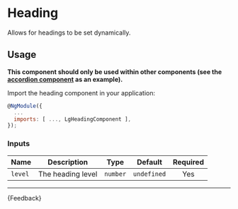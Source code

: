 
<Meta title="Helpers/Components/Heading/Guide" />

# Heading

<p class="standfirst">Allows for headings to be set dynamically.</p>

## Usage

**This component should only be used within other components (see the <a href="https://github.com/Legal-and-General/canopy/blob/master/projects/canopy/src/lib/accordion/accordion-panel-heading/accordion-panel-heading.component.html" target="_blank">accordion component</a> as an example).**

Import the heading component in your application:

```js
@NgModule({
  ...
  imports: [ ..., LgHeadingComponent ],
});
```

### Inputs

| Name    | Description       |   Type   |   Default   | Required |
|---------|-------------------|:--------:|:-----------:|:--------:|
| `level` | The heading level | `number` | `undefined` |   Yes    |

---

<Markdown>{Feedback}</Markdown>
